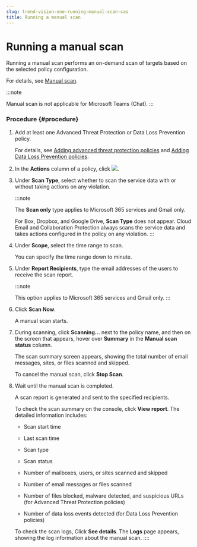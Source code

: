```yaml
---
slug: trend-vision-one-running-manual-scan-cas
title: Running a manual scan
---
```

# Running a manual scan

Running a manual scan performs an on-demand scan of targets based on the selected policy configuration.

For details, see [Manual scan](real-time-demand-scanning.mdx).

:::note

Manual scan is not applicable for Microsoft Teams (Chat).
:::

### Procedure {#procedure}

1.  Add at least one Advanced Threat Protection or Data Loss Prevention policy.

    For details, see [Adding advanced threat protection policies](adding-atp-policies.mdx) and [Adding Data Loss Prevention policies](adding-dlp-policies.mdx).

2.  In the **Actions** column of a policy, click ![](/images/manual_scan_icon=20240508142731.webp).

3.  Under **Scan Type**, select whether to scan the service data with or without taking actions on any violation.

    :::note

    The **Scan only** type applies to Microsoft 365 services and Gmail only.

    For Box, Dropbox, and Google Drive, **Scan Type** does not appear. Cloud Email and Collaboration Protection always scans the service data and takes actions configured in the policy on any violation.
    :::

4.  Under **Scope**, select the time range to scan.

    You can specify the time range down to minute.

5.  Under **Report Recipients**, type the email addresses of the users to receive the scan report.

    :::note

    This option applies to Microsoft 365 services and Gmail only.
    :::

6.  Click **Scan Now**.

    A manual scan starts.

7.  During scanning, click **Scanning...** next to the policy name, and then on the screen that appears, hover over **Summary** in the **Manual scan status** column.

    The scan summary screen appears, showing the total number of email messages, sites, or files scanned and skipped.

    To cancel the manual scan, click **Stop Scan**.

8.  Wait until the manual scan is completed.

    A scan report is generated and sent to the specified recipients.

    To check the scan summary on the console, click **View report**. The detailed information includes:

    - Scan start time

    - Last scan time

    - Scan type

    - Scan status

    - Number of mailboxes, users, or sites scanned and skipped

    - Number of email messages or files scanned

    - Number of files blocked, malware detected, and suspicious URLs (for Advanced Threat Protection policies)

    - Number of data loss events detected (for Data Loss Prevention policies)

    To check the scan logs, Click **See details**. The **Logs** page appears, showing the log information about the manual scan.
::::
